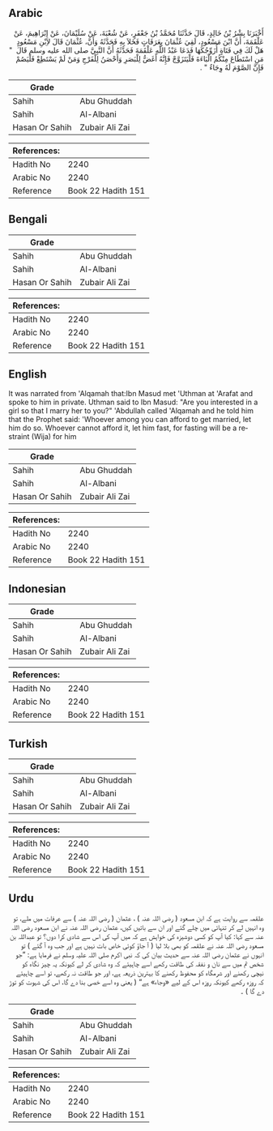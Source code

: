 ## Arabic


<div dir="rtl" lang="ar" style={{fontSize:'larger',backgroundColor:'#f8f9fa',padding:20}}>
أَخْبَرَنَا بِشْرُ بْنُ خَالِدٍ، قَالَ حَدَّثَنَا مُحَمَّدُ بْنُ جَعْفَرٍ، عَنْ شُعْبَةَ، عَنْ سُلَيْمَانَ، عَنْ إِبْرَاهِيمَ، عَنْ عَلْقَمَةَ، أَنَّ ابْنَ مَسْعُودٍ، لَقِيَ عُثْمَانَ بِعَرَفَاتٍ فَخَلاَ بِهِ فَحَدَّثَهُ وَأَنَّ، عُثْمَانَ قَالَ لاِبْنِ مَسْعُودٍ هَلْ لَكَ فِي فَتَاةٍ أُزَوِّجُكَهَا فَدَعَا عَبْدُ اللَّهِ عَلْقَمَةَ فَحَدَّثَهُ أَنَّ النَّبِيَّ صلى الله عليه وسلم قَالَ ‏ "‏ مَنِ اسْتَطَاعَ مِنْكُمُ الْبَاءَةَ فَلْيَتَزَوَّجْ فَإِنَّهُ أَغَضُّ لِلْبَصَرِ وَأَحْصَنُ لِلْفَرْجِ وَمَنْ لَمْ يَسْتَطِعْ فَلْيَصُمْ فَإِنَّ الصَّوْمَ لَهُ وِجَاءٌ ‏"‏ ‏.‏
</div>
<div style={{backgroundColor:'#f8f9fa',padding:20, marginBottom: 10}}><table> <thead> <tr> <th>Grade</th> <th></th> </tr> </thead> <tbody> <tr><td>Sahih</td><td>Abu Ghuddah</td></tr><tr><td>Sahih</td><td>Al-Albani</td></tr><tr><td>Hasan Or Sahih</td><td>Zubair Ali Zai</td></tr></tbody></table><table> <thead> <tr> <th>References:</th> <th></th> </tr> </thead> <tbody><tr><td>Hadith No</td><td>2240</td></tr><tr><td>Arabic No</td><td>2240</td></tr><tr><td>Reference</td><td>Book 22 Hadith 151</td></tr></tbody></table></div>

## Bengali


<div dir="ltr" lang="bn" style={{fontSize:'larger',backgroundColor:'#f8f9fa',padding:20}}>

</div>
<div style={{backgroundColor:'#f8f9fa',padding:20, marginBottom: 10}}><table> <thead> <tr> <th>Grade</th> <th></th> </tr> </thead> <tbody> <tr><td>Sahih</td><td>Abu Ghuddah</td></tr><tr><td>Sahih</td><td>Al-Albani</td></tr><tr><td>Hasan Or Sahih</td><td>Zubair Ali Zai</td></tr></tbody></table><table> <thead> <tr> <th>References:</th> <th></th> </tr> </thead> <tbody><tr><td>Hadith No</td><td>2240</td></tr><tr><td>Arabic No</td><td>2240</td></tr><tr><td>Reference</td><td>Book 22 Hadith 151</td></tr></tbody></table></div>

## English


<div dir="ltr" lang="en" style={{fontSize:'larger',backgroundColor:'#f8f9fa',padding:20}}>
It was narrated from 'Alqamah that:Ibn Masud met 'Uthman at 'Arafat and spoke to him in private. Uthman said to Ibn Masud: "Are you interested in a girl so that I marry her to you?" 'Abdullah called 'Alqamah and he told him that the Prophet said: 'Whoever among you can afford to get married, let him do so. Whoever cannot afford it, let him fast, for fasting will be a restraint (Wija) for him
</div>
<div style={{backgroundColor:'#f8f9fa',padding:20, marginBottom: 10}}><table> <thead> <tr> <th>Grade</th> <th></th> </tr> </thead> <tbody> <tr><td>Sahih</td><td>Abu Ghuddah</td></tr><tr><td>Sahih</td><td>Al-Albani</td></tr><tr><td>Hasan Or Sahih</td><td>Zubair Ali Zai</td></tr></tbody></table><table> <thead> <tr> <th>References:</th> <th></th> </tr> </thead> <tbody><tr><td>Hadith No</td><td>2240</td></tr><tr><td>Arabic No</td><td>2240</td></tr><tr><td>Reference</td><td>Book 22 Hadith 151</td></tr></tbody></table></div>

## Indonesian


<div dir="ltr" lang="id" style={{fontSize:'larger',backgroundColor:'#f8f9fa',padding:20}}>

</div>
<div style={{backgroundColor:'#f8f9fa',padding:20, marginBottom: 10}}><table> <thead> <tr> <th>Grade</th> <th></th> </tr> </thead> <tbody> <tr><td>Sahih</td><td>Abu Ghuddah</td></tr><tr><td>Sahih</td><td>Al-Albani</td></tr><tr><td>Hasan Or Sahih</td><td>Zubair Ali Zai</td></tr></tbody></table><table> <thead> <tr> <th>References:</th> <th></th> </tr> </thead> <tbody><tr><td>Hadith No</td><td>2240</td></tr><tr><td>Arabic No</td><td>2240</td></tr><tr><td>Reference</td><td>Book 22 Hadith 151</td></tr></tbody></table></div>

## Turkish


<div dir="ltr" lang="tr" style={{fontSize:'larger',backgroundColor:'#f8f9fa',padding:20}}>

</div>
<div style={{backgroundColor:'#f8f9fa',padding:20, marginBottom: 10}}><table> <thead> <tr> <th>Grade</th> <th></th> </tr> </thead> <tbody> <tr><td>Sahih</td><td>Abu Ghuddah</td></tr><tr><td>Sahih</td><td>Al-Albani</td></tr><tr><td>Hasan Or Sahih</td><td>Zubair Ali Zai</td></tr></tbody></table><table> <thead> <tr> <th>References:</th> <th></th> </tr> </thead> <tbody><tr><td>Hadith No</td><td>2240</td></tr><tr><td>Arabic No</td><td>2240</td></tr><tr><td>Reference</td><td>Book 22 Hadith 151</td></tr></tbody></table></div>

## Urdu


<div dir="rtl" lang="ur" style={{fontSize:'larger',backgroundColor:'#f8f9fa',padding:20}}>
علقمہ سے روایت ہے کہ ابن مسعود ( رضی اللہ عنہ ) ، عثمان ( رضی اللہ عنہ ) سے عرفات میں ملے، تو وہ انہیں لے کر تنہائی میں چلے گئے اور ان سے باتیں کیں، عثمان رضی اللہ عنہ نے ابن مسعود رضی اللہ عنہ سے کہا: کیا آپ کو کسی دوشیزہ کی خواہش ہے کہ میں آپ کی اس سے شادی کرا دوں؟ تو عبداللہ بن مسعود رضی اللہ عنہ نے علقمہ کو بھی بلا لیا ( آ جاؤ کوئی خاص بات نہیں ہے اور جب وہ آ گئے ) تو انہوں نے عثمان رضی اللہ عنہ سے حدیث بیان کی کہ نبی اکرم صلی اللہ علیہ وسلم نے فرمایا ہے: ”جو شخص تم میں سے نان و نفقہ کی طاقت رکھے اسے چاہیئے کہ وہ شادی کر لے کیونکہ یہ چیز نگاہ کو نیچی رکھنے اور شرمگاہ کو محفوظ رکھنے کا بہترین ذریعہ ہے، اور جو طاقت نہ رکھے، تو اسے چاہیئے کہ روزہ رکھے کیونکہ روزہ اس کے لیے «وجاء» ہے“ ( یعنی وہ اسے خصی بنا دے گا، اس کی شہوت کو توڑ دے گا ) ۔
</div>
<div style={{backgroundColor:'#f8f9fa',padding:20, marginBottom: 10}}><table> <thead> <tr> <th>Grade</th> <th></th> </tr> </thead> <tbody> <tr><td>Sahih</td><td>Abu Ghuddah</td></tr><tr><td>Sahih</td><td>Al-Albani</td></tr><tr><td>Hasan Or Sahih</td><td>Zubair Ali Zai</td></tr></tbody></table><table> <thead> <tr> <th>References:</th> <th></th> </tr> </thead> <tbody><tr><td>Hadith No</td><td>2240</td></tr><tr><td>Arabic No</td><td>2240</td></tr><tr><td>Reference</td><td>Book 22 Hadith 151</td></tr></tbody></table></div>